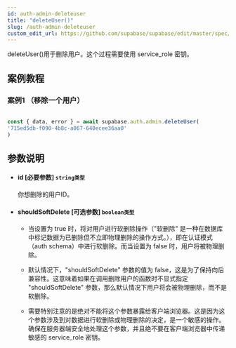 ```yaml
---
id: auth-admin-deleteuser
title: "deleteUser()"
slug: /auth-admin-deleteuser
custom_edit_url: https://github.com/supabase/supabase/edit/master/spec/supabase_js_v2.yml
---
```



deleteUser()用于删除用户。这个过程需要使用 service_role 密钥。

## 案例教程

### 案例1 （移除一个用户）

<Tabs scrollable size="small" type="underlined" defaultActiveId="demo2">

<TabPanel id="demo2" label="使用方法">

  ```ts
                                                                                
const { data, error } = await supabase.auth.admin.deleteUser(
  '715ed5db-f090-4b8c-a067-640ecee36aa0'
)
  ```

</TabPanel>
</Tabs>



## 参数说明


<ul className="method-list-group">
  
<li className="method-list-item">
  <h4 className="method-list-item-label">
    <span className="method-list-item-label-name">
      id
    </span>
    <span className="method-list-item-label-badge required">
      [必要参数]
    </span>
    <span className="method-list-item-validation">
      <code>string类型</code>
    </span>
  </h4>
  <div class="method-list-item-description">

你想删除的用户ID。

  </div>
  
</li>


<li className="method-list-item">
  <h4 className="method-list-item-label">
    <span className="method-list-item-label-name">
      shouldSoftDelete
    </span>
    <span className="method-list-item-label-badge required">
      [可选参数]
    </span>
    <span className="method-list-item-validation">
      <code>boolean类型</code>
    </span>
  </h4>
  <div class="method-list-item-description">

* 当设置为 true 时，将对用户进行软删除操作（"软删除" 是一种在数据库中标记数据为已删除但不立即物理删除的操作方式。），即在认证模式（auth schema）中进行软删除。而当设置为 false 时，用户将被物理删除。
* 默认情况下，"shouldSoftDelete" 参数的值为 false，这是为了保持向后兼容性。这意味着如果在调用删除用户的函数时不显式指定 "shouldSoftDelete" 参数，那么默认情况下用户将会被物理删除，而不是软删除。
* 需要特别注意的是绝对不能将这个参数暴露给客户端浏览器。这是因为这个参数涉及到对数据进行软删除或物理删除的决定，是一个敏感的操作。确保在服务器端安全地处理这个参数，并且绝不要在客户端浏览器中传递敏感的 service_role 密钥。


  </div>
  
</li>

</ul>


